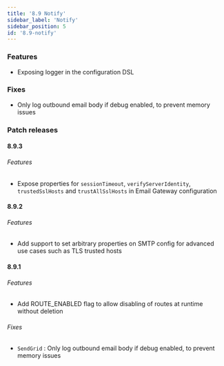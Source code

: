 ```yaml
---
title: '8.9 Notify'
sidebar_label: 'Notify'
sidebar_position: 5
id: '8.9-notify'
---
```


### Features

* Exposing logger in the configuration DSL 

### Fixes

* Only log outbound email body if debug enabled, to prevent memory issues 

### Patch releases

#### 8.9.3

###### Features

* Expose properties for `sessionTimeout`, `verifyServerIdentity`, `trustedSslHosts` and `trustAllSslHosts` in Email Gateway configuration

#### 8.9.2

###### Features

* Add support to set arbitrary properties on SMTP config for advanced use cases such as TLS trusted hosts

#### 8.9.1

###### Features

* Add ROUTE_ENABLED flag to allow disabling of routes at runtime without deletion

###### Fixes

* `SendGrid` : Only log outbound email body if debug enabled, to prevent memory issues 